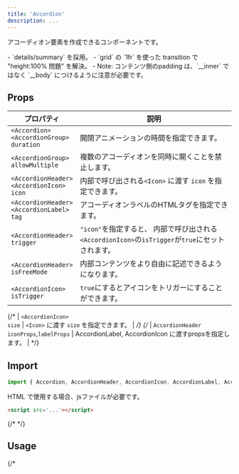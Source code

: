 ```yaml
---
title: 'Accordion'
description: ...
---
```



アコーディオン要素を作成できるコンポーネントです。


<Note title='実装について' type='info'>
- `details/summary` を採用。
- `grid` の `1fr` を使った transition で "height:100% 問題" を解決。
	- Note: コンテンツ側のpadding は、`__inner` ではなく `__body` につけるように注意が必要です。
</Note>


## Props

| プロパティ | 説明 | 
|---|---|
| <PropBadge>`<Accordion>`</PropBadge><br/><PropBadge>`<AccordionGroup>`</PropBadge><br/>`duration` | 開閉アニメーションの時間を指定できます。 |
| <PropBadge>`<AccordionGroup>`</PropBadge><br/>`allowMultiple` | 複数のアコーディオンを同時に開くことを禁止します。 |
| <PropBadge>`<AccordionHeader>`</PropBadge><br/><PropBadge>`<AccordionIcon>`</PropBadge><br/>`icon` | 内部で呼び出される`<Icon>` に渡す `icon` を指定できます。 |
| <PropBadge>`<AccordionHeader>`</PropBadge><br/><PropBadge>`<AccordionLabel>`</PropBadge><br/>`tag` | アコーディオンラベルのHTMLタグを指定できます。 |
| <PropBadge>`<AccordionHeader>`</PropBadge><br/>`trigger` | `"icon"`を指定すると、 内部で呼び出される`<AccordionIcon>`の`isTrigger`が`true`にセットされます。|
| <PropBadge>`<AccordionHeader>`</PropBadge><br/>`isFreeMode` | 内部コンテンツをより自由に記述できるようになります。 |
| <PropBadge>`<AccordionIcon>`</PropBadge><br/>`isTrigger` | `true`にするとアイコンをトリガーにすることができます。 |

{/* | <PropBadge>`<AccordionIcon>`</PropBadge><br/>`size` | `<Icon>` に渡す `size` を指定できます。 | */}
{/* | <PropBadge>`AccordionHeader`</PropBadge><br/>`iconProps`,`labelProps` | AccordionLabel, AccordionIcon に渡すpropsを指定します。 | */}



## Import

```js
import { Accordion, AccordionHeader, AccordionIcon, AccordionLabel, AccordionBody } from '@lism-ui/core';
```

HTML で使用する場合、jsファイルが必要です。

```html
<script src='...'></script>
```
{/* <script src="index.js" type="module"></script> */}


## Usage

{/* <Script src='/js/acc.js' type="module"/> */}

<Preview>
	<PreviewTitle>Accordionの例</PreviewTitle>
	<PreviewArea p={20}>
		<Accordion>
			<AccordionHeader>Accordionヘッダー</AccordionHeader>
			<AccordionBody>
				<DammyText length="l" />
			</AccordionBody>
		</Accordion>
	</PreviewArea>
	<PreviewCode slot='tab' label='React, Astro'>
```jsx
<Accordion>
	<AccordionHeader>Accordionヘッダー</AccordionHeader>
	<AccordionBody>...</AccordionBody>
</Accordion>
```
	</PreviewCode>
	<PreviewCode slot='tab' label='HTML'>
```html
<details class="c--accordion">
	<summary class="c--accordion__header l--flex -p:box:s -gap:20 -ai:c">
		<span class="c--accordion__label -fx:1">Accordionヘッダー</span>
		<span class="c--accordion__icon -d:if">
			<span class="a--icon" data-icon="acc-btn" aria-hidden="true"></span>
		</span>
	</summary>
	<div class="c--accordion__body -p:box:s">
		<div class="c--accordion__inner">
			...
		</div>
	</div>
</details>
```
	</PreviewCode>
</Preview>

`<AccordionHeader>` に `icon` を指定すると、内部で使用されている `<AccordionIcon>` に渡されます。

<Preview>
	<PreviewTitle>アイコンを変更する</PreviewTitle>
	<PreviewArea p={20} isFlow='s'>
		<Accordion>
			<AccordionHeader icon='lism:caret-down-fill'>Accordionヘッダー</AccordionHeader>
			<AccordionBody>
				<DammyText length="l" />
			</AccordionBody>
		</Accordion>
	</PreviewArea>
	<PreviewCode>
```jsx "icon="
<Accordion>
	<AccordionHeader icon='lism:caret-down-fill'>Accordionヘッダー</AccordionHeader>
	<AccordionBody>...</AccordionBody>
</Accordion>
```
	</PreviewCode>
</Preview>


`<AccordionHeader>` に `tag` を指定すると、内部で使用されている `<AccordionLabel>` に渡されます。

<Preview>
	<PreviewTitle>ヘッダーのHTMLタグをh3タグにする</PreviewTitle>
	<PreviewArea p={20}>
		<Accordion>
			<AccordionHeader tag='h3'>アコーディオンヘッダー</AccordionHeader>
			<AccordionBody>
				<DammyText length="l" />
			</AccordionBody>
		</Accordion>
	</PreviewArea>
	<PreviewCode>
```jsx {3}
<Accordion>
	<AccordionHeader tag='h3'>アコーディオンヘッダー</AccordionHeader>
	<AccordionBody>...</AccordionBody>
</Accordion>
```
	</PreviewCode>
</Preview>


{/* <Preview>
	<PreviewTitle>単体での装飾例</PreviewTitle>
	<PreviewArea p={30}>
		<Accordion bxsh='2' bdrs='xs' bgc='base'>
			<AccordionHeader label='Accordionヘッダー1' p='box' bgc='main' c='white' bdrss={{es: '0', ee: '0'}}/>
			<AccordionBody p='box' bgc='main:20%'>
				<DammyText length='l' />
			</AccordionBody>
		</Accordion>
		<hr />
		<Accordion bd  hasDivider>
			<AccordionHeader label='Accordionヘッダー2' p='box' bgc='base' />
			<AccordionBody p='box' bgc='base'>
				<DammyText length='l' />
			</AccordionBody>
		</Accordion>
	</PreviewArea>
	<PreviewCode>
		```jsx
		<Accordion bxsh='2' bdrs='s'>
			<AccordionHeader label='Accordionヘッダー1' p='box' bgc='main' c='white' bdrss={{es: '0', ee: '0'}}/>
			<AccordionBody p='box' bgc='main:20%'>
				...
			</AccordionBody>
		</Accordion>
		<hr />
		<Accordion bd  hasDivider>
			<AccordionHeader label='Accordionヘッダー2' p='box' bgc='base' />
			<AccordionBody p='box' bgc='base'>
				<DammyText length='l' />
			</AccordionBody>
		</Accordion>
		```
	</PreviewCode>
</Preview> */}


### `<AccordionGroup>`

アコーディオン専用のラッパーコンポーネントです。

<Preview>
	<PreviewTitle>AccordionGroup</PreviewTitle>
	<PreviewArea p={30}>
		<AccordionGroup hasDivider>
			<Accordion>
				<AccordionHeader>Accordionヘッダー1</AccordionHeader>
				<AccordionBody>
					<DammyText length="l" />
				</AccordionBody>
			</Accordion>
			<Accordion>
				<AccordionHeader>Accordionヘッダー2</AccordionHeader>
				<AccordionBody>
					<DammyText length="l" />
				</AccordionBody>
			</Accordion>
			<Accordion>
				<AccordionHeader>Accordionヘッダー3</AccordionHeader>
				<AccordionBody>
					<DammyText length="l" />
				</AccordionBody>
			</Accordion>
		</AccordionGroup>
	</PreviewArea>
	<PreviewCode slot='tab' label='React, Astro'>
		```jsx
		<AccordionGroup hasDivider>
			<Accordion>
				<AccordionHeader>Accordionヘッダー1</AccordionHeader>
				<AccordionBody>...</AccordionBody>
			</Accordion>
			<Accordion>...</Accordion>
			<Accordion>...</Accordion>
		</AccordionGroup>
		```
	</PreviewCode>
	<PreviewCode slot='tab' label='HTML'>
```html
<div class="c--accordions l--stack has--divider">
	<details class="c--accordion">
		<summary class="c--accordion__header l--flex -p:box:s -gap:20 -ai:c">
			<span class="c--accordion__label -fx:1">Accordionヘッダー1</span>
			<span class="c--accordion__icon -d:if">
				<span class="a--icon" data-icon="acc-btn" aria-hidden="true"></span>
			</span>
		</summary>
		<div class="c--accordion__body -p:box:s">
			<div class="c--accordion__inner">
				...
			</div>
		</div>
	</details>
	<details class="c--accordion">...</details>
	<details class="c--accordion">...</details>
</div>
```
	</PreviewCode>
</Preview>

`allowMultiple`に`false`を指定すると `[data-multiple="disallow"]`が出力され、複数のアコーディオンを同時に開くことを禁止します。

<Preview>
	<PreviewTitle>allowMultiple</PreviewTitle>
	<PreviewArea p={30}>
		<AccordionGroup hasDivider allowMultiple={false}>
			<Accordion>
				<AccordionHeader>Accordionヘッダー</AccordionHeader>
				<AccordionBody>
					<DammyText length="l" />
				</AccordionBody>
			</Accordion>
			<Accordion>
				<AccordionHeader>Accordionヘッダー</AccordionHeader>
				<AccordionBody>
					<DammyText length="l" />
				</AccordionBody>
			</Accordion>
			<Accordion>
				<AccordionHeader>Accordionヘッダー</AccordionHeader>
				<AccordionBody>
					<DammyText length="l" />
				</AccordionBody>
			</Accordion>
		</AccordionGroup>
	</PreviewArea>
	<PreviewCode slot='tab' label='React, Astro'>
```jsx "allowMultiple={false}"
<AccordionGroup hasDivider allowMultiple={false}>
	<Accordion>...</Accordion>
	<Accordion>...</Accordion>
	<Accordion>...</Accordion>
</AccordionGroup>
```
	</PreviewCode>
	<PreviewCode slot='tab' label='HTML'>
```html "data-multiple=\"disallow\""
<div class="c--accordions l--stack has--divider" data-multiple="disallow">
	<details class="c--accordion">...</details>
	<details class="c--accordion">...</details>
	<details class="c--accordion">...</details>
</div>
```
	</PreviewCode>
</Preview>


`AccordionGroup`に`duration`で直下の`<Accordion>`全ての開閉速度を指定できます。

<Preview>
	<PreviewTitle>duration</PreviewTitle>
	<PreviewArea p={30}>
		<AccordionGroup hasDivider bd bdrs='m' duration='.5s'>
			<Accordion>
				<AccordionHeader>Accordionヘッダー</AccordionHeader>
				<AccordionBody>
					<DammyText length="l" />
				</AccordionBody>
			</Accordion>
			<Accordion>
				<AccordionHeader>Accordionヘッダー</AccordionHeader>
				<AccordionBody>
					<DammyText length="l" />
				</AccordionBody>
			</Accordion>
			<Accordion>
				<AccordionHeader>Accordionヘッダー</AccordionHeader>
				<AccordionBody>
					<DammyText length="l" />
				</AccordionBody>
			</Accordion>
		</AccordionGroup>
	</PreviewArea>
	<PreviewCode slot='tab' label='React, Astro'>
```jsx "duration='.5s'"
<AccordionGroup duration='.5s' hasDivider bd bdrs='m'>
	<Accordion>...</Accordion>
	<Accordion>...</Accordion>
	<Accordion>...</Accordion>
</AccordionGroup>
```
	</PreviewCode>
	<PreviewCode slot='tab' label='HTML'>
```html "--acc-duration"
<div class="c--accordions l--stack has--divider -bd: -bdrs:m" style="--acc-duration:.5s">
	<details class="c--accordion">...</details>
	<details class="c--accordion">...</details>
	<details class="c--accordion">...</details>
</div>
```
	</PreviewCode>
</Preview>

`AccordionGroup`は`Stack`で構成されているため、`gap`でアコーディオン間の余白を調整できます。

<Preview>
	<PreviewTitle>gap</PreviewTitle>
	<PreviewArea p={30}>
		<AccordionGroup gap={20}>
			<Accordion hasDivider bgc='base-2' bxsh='1' bdrs='m'>
				<AccordionHeader p='box'>Accordion</AccordionHeader>
				<AccordionBody p='box'>
					<DammyText length="l" />
				</AccordionBody>
			</Accordion>
			<Accordion hasDivider bgc='base-2' bxsh='1' bdrs='m'>
				<AccordionHeader p='box'>Accordion</AccordionHeader>
				<AccordionBody p='box'>
					<DammyText length="l" />
				</AccordionBody>
			</Accordion>
			<Accordion hasDivider bgc='base-2' bxsh='1' bdrs='m'>
				<AccordionHeader p='box'>Accordion</AccordionHeader>
				<AccordionBody  p='box'>
					<DammyText length="l" />
				</AccordionBody>
			</Accordion>
		</AccordionGroup>
	</PreviewArea>
	<PreviewCode>
```jsx "gap="
<AccordionGroup gap={20}>
	<Accordion hasDivider bgc='base-2' bxsh='1' bdrs='m'>
		<AccordionHeader p='box'>Accordion</AccordionHeader>
		<AccordionBody p='box'>...</AccordionBody>
	</Accordion>
	<Accordion hasDivider bgc='base-2' bxsh='1' bdrs='m'>
		<AccordionHeader p='box'>Accordion</AccordionHeader>
		<AccordionBody p='box'>...</AccordionBody>
	</Accordion>
	<Accordion hasDivider bgc='base-2' bxsh='1' bdrs='m'>
		<AccordionHeader p='box'>Accordion</AccordionHeader>
		<AccordionBody  p='box'>...</AccordionBody>
	</Accordion>
	...
</AccordionGroup>
```
	</PreviewCode>
</Preview>



### isFreeMode

`<AccordionHeader>`に`isFreeMode`を指定すると、本来自動で呼び出される`<AccordionLabel>`,`<AccordionIcon>`を自由に配置できます。

<Preview>
	<PreviewTitle>`isFreeMode`でアイコンを左側にする例</PreviewTitle>
	<PreviewArea p={20}>
		<Accordion>
			<AccordionHeader isFreeMode>
				<AccordionIcon />
				<AccordionLabel>Accordionヘッダー</AccordionLabel>
			</AccordionHeader>
			<AccordionBody>
				<DammyText length="l" />
			</AccordionBody>
		</Accordion>
	</PreviewArea>
	<PreviewCode>
		```jsx "isFreeMode" "AccordionIcon" "AccordionLabel"
		<Accordion>
			<AccordionHeader isFreeMode>
				<AccordionIcon />
				<AccordionLabel>Accordionヘッダー</AccordionLabel>
			</AccordionHeader>
			<AccordionBody>...</AccordionBody>
		</Accordion>
		```
	</PreviewCode>
</Preview>



`<AccordionLabel>` は `<FlexItem>`で構成されており、次のように`layout`で展開するコンポーネントの指定もできます。

<Preview>
	<PreviewTitle>AccordionLabelをFlexで展開する</PreviewTitle>
	<PreviewArea p={20}>
		<Accordion>
			<AccordionHeader isFreeMode>
				<AccordionLabel layout={Flex} ai='c' gap='em3' tag='h3'>
					<><Icon as={Question} fz='2xl' />アコーディオンヘッダー</>
				</AccordionLabel>
				<AccordionIcon />
			</AccordionHeader>
			<AccordionBody>
				<DammyText />
			</AccordionBody>
		</Accordion>
	</PreviewArea>
	<PreviewCode>
```jsx "isFreeMode" "layout="
<Accordion>
	<AccordionHeader isFreeMode>
		<AccordionLabel layout={Flex} ai='c' gap='em3' tag='h3'>
			<Icon as={Question} fz='2xl' />
			アコーディオンヘッダー
		</AccordionLabel>
		<AccordionIcon />
	</AccordionHeader>
	<AccordionBody>
		...
	</AccordionBody>
</Accordion>
```
	</PreviewCode>
</Preview>


### 開閉時にアイコンを切り替える方法

`<AccordionIcon>`の子要素(`children`)に直接`<Icon>`を配置することもでき、アイコンを2つ配置して`data-to`属性を指定すると開くアイコンと閉じるアイコンを分けることが可能な設計になっています。

<Preview>
	<PreviewTitle>開閉アイコンを切り替える</PreviewTitle>
	<PreviewArea p={20}>
		<Accordion>
			<AccordionHeader isFreeMode>
				<AccordionLabel>プラス / マイナス</AccordionLabel>
				<AccordionIcon>
					<Icon as={Plus} weight='bold' data-to='open' />
					<Icon as={Minus} weight='bold' data-to='close' />
				</AccordionIcon>
			</AccordionHeader>
			<AccordionBody>
				<DammyText />
			</AccordionBody>
		</Accordion>
	</PreviewArea>
	<PreviewCode>
```jsx "isFreeMode" "data-to='open'" "data-to='close'"
import { Minus, Plus } from '@phosphor-icons/react';

<Accordion>
	<AccordionHeader isFreeMode>
		<AccordionLabel>プラス/マイナス</AccordionLabel>
		<AccordionIcon>
			<Icon as={Plus} weight='bold' data-to='open' />
			<Icon as={Minus} weight='bold' data-to='close' />
		</AccordionIcon>
	</AccordionHeader>
	<AccordionBody>
		<DammyText />
	</AccordionBody>
</Accordion>
```
	</PreviewCode>
</Preview>




### アコーディオントリガーをアイコンのみにする

`<AccordionHeader>` に `trigger='icon'` を指定すると、内部の `<AccordionIcon>` に `isTrigger` が適用され、`data-role="trigger"`が出力されます。  

これにより、アコーディオンを展開するための`click`イベントがヘッダー全体ではなくアイコン部分に対して登録され、**アコーディオンヘッダー内のリンクをクリックできる**ようになります。

<Preview>
	<PreviewTitle>Accordionの例</PreviewTitle>
	<PreviewArea p={20}>
		<Accordion>
			<AccordionHeader trigger='icon'>
				<>ヘッダーテキスト（<a href="#acc">ヘルプリンク</a>）</>
			</AccordionHeader>
			<AccordionBody>
				<DammyText />
			</AccordionBody>
		</Accordion>
	</PreviewArea>
	<PreviewCode slot='tab' label='React, Astro'>
```jsx "trigger='icon'"
<Accordion>
	<AccordionHeader trigger='icon'>
		ヘッダーテキスト（<a href="#acc">ヘルプリンク</a>）
	</AccordionHeader>
	<AccordionBody>...</AccordionBody>
</Accordion>
```
	</PreviewCode>
	<PreviewCode slot='tab' label='HTML'>
```html "data-role=\"trigger\""
<details class="c--accordion">
	<summary class="c--accordion__header l--flex -p:box:s -gap:20 -ai:c">
		<span class="c--accordion__label -fx:1">ヘッダーテキスト（<a href="#acc">ヘルプリンク</a></span>
		<button class="c--accordion__icon -d:if" data-role="trigger">
			<span class="a--icon" data-icon="acc-btn" aria-hidden="true" ></span>
		</button>
	</summary>
	<div class="c--accordion__body -p:box:s">
		<div class="c--accordion__inner">...</div>
	</div>
</details>
```
	</PreviewCode>
</Preview>


<Note title='Note:' type='note' isFlow='s'>
`<summary>`自体が`toggle`イベントを持つため、`<AccordionHeader>`内のリンク以外のエリアをクリックしてもアコーディオンは開閉します。  
これを防いでアイコンのみだけをクリッカブルにしたい場合は、以下のようにCSSを追加してください。

```css
.c--accordion__header:has([data-role='trigger']) {
	pointer-events: none;
}
```
</Note>
